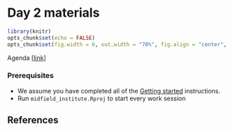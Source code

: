 # Day 2 materials {#day-2} 

<!-- This file is included in the book only if it is listed in the _bookdown.yml file. -->

```r
library(knitr)
opts_chunk$set(echo = FALSE)
opts_chunk$set(fig.width = 6, out.width = "70%", fig.align = "center", fig.asp = 0.618, comment = "#>")
```

Agenda [[link](#day2agenda)]

### Prerequisites {} 

- We assume you have completed all of the [Getting started](#getting-started) instructions. 
- Run `midfield_institute.Rproj` to start every work session 



## References {}

<div id="refs"></div>
